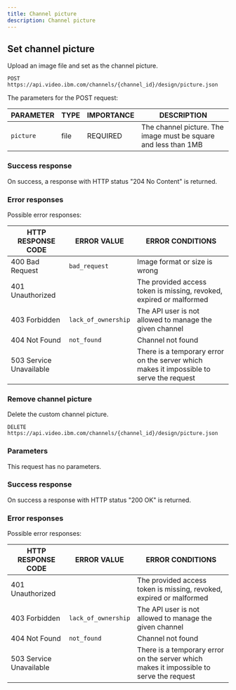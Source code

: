 ```yaml
---
title: Channel picture
description: Channel picture
---
```


## Set channel picture

Upload an image file and set as the channel picture.

```
POST https://api.video.ibm.com/channels/{channel_id}/design/picture.json
```

The parameters for the POST request:

| PARAMETER | TYPE | IMPORTANCE | DESCRIPTION                                                     |
| --------- | ---- | ---------- | --------------------------------------------------------------- |
| `picture` | file | REQUIRED   | The channel picture. The image must be square and less than 1MB |

### Success response

On success, a response with HTTP status "204 No Content" is returned.

### Error responses

Possible error responses:

| HTTP RESPONSE CODE      | ERROR VALUE         | ERROR CONDITIONS                                                                        |
| ----------------------- | ------------------- | --------------------------------------------------------------------------------------- |
| 400 Bad Request         | `bad_request`       | Image format or size is wrong                                                           |
| 401 Unauthorized        |                     | The provided access token is missing, revoked, expired or malformed                     |
| 403 Forbidden           | `lack_of_ownership` | The API user is not allowed to manage the given channel                                 |
| 404 Not Found           | `not_found`         | Channel not found                                                                       |
| 503 Service Unavailable |                     | There is a temporary error on the server which makes it impossible to serve the request |

### Remove channel picture

Delete the custom channel picture.

```
DELETE https://api.video.ibm.com/channels/{channel_id}/design/picture.json
```

### Parameters

This request has no parameters.

### Success response

On success a response with HTTP status "200 OK" is returned.

### Error responses

Possible error responses:

| HTTP RESPONSE CODE      | ERROR VALUE         | ERROR CONDITIONS                                                                        |
| ----------------------- | ------------------- | --------------------------------------------------------------------------------------- |
| 401 Unauthorized        |                     | The provided access token is missing, revoked, expired or malformed                     |
| 403 Forbidden           | `lack_of_ownership` | The API user is not allowed to manage the given channel                                 |
| 404 Not Found           | `not_found`         | Channel not found                                                                       |
| 503 Service Unavailable |                     | There is a temporary error on the server which makes it impossible to serve the request |

